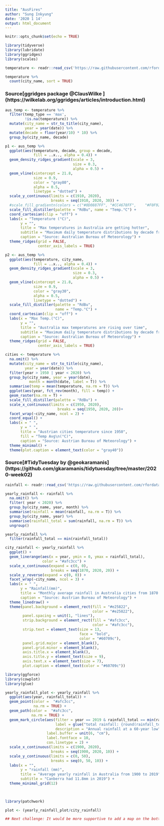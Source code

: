 ```yaml
---
title: "AusFires"
author: "Sung Inkyung"
date: '2020 1 14'
output: html_document
---
```


```r
knitr::opts_chunk$set(echo = TRUE)
```

```r
library(tidyverse)
library(lubridate)
library(ggridges)
library(scales)
```

```r
temperature <- readr::read_csv('https://raw.githubusercontent.com/rfordatascience/tidytuesday/master/data/2020/2020-01-07/temperature.csv')

```


```r
temperature %>% 
  count(city_name, sort = TRUE)
```
### Source[ggridges package @ClausWilke ] (https://wilkelab.org/ggridges/articles/introduction.html)
```r
aus_temp <- temperature %>% 
  filter(temp_type == 'max', 
         !is.na(temperature)) %>% 
  mutate(city_name = str_to_title(city_name), 
         year = year(date)) %>% 
  mutate(decade = floor(year/10) * 10) %>% 
  group_by(city_name, decade)

p1 <- aus_temp %>% 
  ggplot(aes(temperature, decade, group = decade, 
             fill = ..x.., alpha = 0.4)) +
  geom_density_ridges_gradient(scale = 3, 
                               size = 0.3,
                               alpha = 0.5) +
  geom_vline(xintercept = 21.8,
             size = 0.9,
             color = "gray80",
             alpha = 0.5,
             linetype = "dotted") +
  scale_y_continuous(limits = c(1910, 2020),
                     breaks = seq(1910, 2020, 30)) +
  #scale_fill_gradientn(colors = c("#0D0887FF", "#CC4678FF",    "#F0F921FF"), name = "Temp.°C") +
  scale_fill_distiller(palette = "RdBu", name = "Temp.°C") +
  coord_cartesian(clip = "off") +
  labs(x = "Temperature (°C)",
       y = "",
       title = "Max temperatures in Australia are getting hotter",
       subtitle = "Maximum daily temperature distributions by decade from cities \nMelbourne, Perth, Kent, Port, Sydney, Canberra, and Brisbane",
       caption = "Source: Australian Bureau of Meteorology") +
  theme_ridges(grid = FALSE,
               center_axis_labels = TRUE)
```


```r
p2 <- aus_temp %>% 
  ggplot(aes(temperature, city_name,
             fill = ..x.., alpha = 0.4)) +
  geom_density_ridges_gradient(scale = 3, 
                               size = 0.3,
                               alpha = 0.5) +
  geom_vline(xintercept = 21.8,
             size = 0.9,
             color = "gray30",
             alpha = 0.5,
             linetype = "dotted") +
  scale_fill_distiller(palette = "RdBu",
                       name = "Temp.°C") +
  coord_cartesian(clip = "off") +
  labs(x = "Max Temp.(°C)",
       y = "",
       title = "Australia max temperatures are rising over time",
       subtitle = "Maximum daily temperature distributions by decade from 1910 to 2018",
       caption = "Source: Australian Bureau of Meteorology") +
  theme_ridges(grid = FALSE,
               center_axis_labels = TRUE)

```

```r
cities <- temperature %>% 
  na.omit() %>% 
  mutate(city_name = str_to_title(city_name),
         year = year(date)) %>% 
  filter(year > 1950 | year < 2020) %>% 
  group_by(city_name, year = year(date), 
           month = month(date, label = T)) %>%
  summarise(temp = mean(temperature, na.rm = T)) %>% 
  ggplot(aes(year, fct_rev(month), fill = temp)) +
  geom_raster(na.rm = T) +
  scale_fill_distiller(palette = "RdBu") +
  scale_x_continuous(limits = c(1950, 2020),
                        breaks = seq(1950, 2020, 20))+
  facet_wrap(~city_name, ncol = 2) +
  coord_equal() +
  labs(x = " ",
       y = " ",
       title = "Austrian cities temperature since 1950",
       fill = "Temp Avg\n(°C)",
       caption = "Source: Austrian Bureau of Meteorology") +
  theme_minimal() +
  theme(plot.caption = element_text(color = "gray40"))
```
### Source[#TidyTuesday by @geokaramanis] (https://github.com/gkaramanis/tidytuesday/tree/master/2020-week02)
```r
rainfall <- readr::read_csv('https://raw.githubusercontent.com/rfordatascience/tidytuesday/master/data/2020/2020-01-07/rainfall.csv')

```

```r
yearly_rainfall <- rainfall %>% 
  na.omit() %>% 
  filter( year < 2020) %>% 
  group_by(city_name, year, month) %>%
  summarise(rainfall = mean(rainfall, na.rm = T)) %>% 
  group_by(city_name, year) %>% 
  summarise(rainfall_total = sum(rainfall, na.rm = T)) %>% 
  ungroup()

yearly_rainfall %>% 
  filter(rainfall_total == min(rainfall_total))

```

```r
city_rainfall <- yearly_rainfall %>% 
  ggplot() +
  geom_linerange(aes(x = year, ymin = 0, ymax = rainfall_total),
                 color = "#afc3cc") +
  scale_x_continuous(expand = c(0, 0),
                     breaks = seq(1870, 2020, 20)) +
  scale_y_reverse(expand = c(0, 0)) +
  facet_wrap(~city_name, ncol = 3) +
  labs(x = " ",
       y = "Rainfall(mm)",
       title = "Monthly average rainfall in Australia cities from 1870 to 2019",
       caption = "Source: Austrian Bureau of Meteorology") +
  theme_linedraw() +
  theme(panel.background = element_rect(fill = "#e25822", 
                                        color = "#e25822"),
        panel.spacing = unit(1, "lines"),
        strip.background = element_rect(fill = "#afc3cc",
                                        color = "#afc3cc"),
        strip.text = element_text(size = 13,
                                  face = "bold",
                                  color = "#60709c"),
        panel.grid.major = element_blank(),
        panel.grid.minor = element_blank(),
        axis.title.x = element_blank(),
        axis.title.y = element_text(size = 9),
        axis.text.x = element_text(size = 7),
        plot.caption = element_text(color = "#60709c"))
```

```r
library(ggforce)
library(cowplot)
library(glue)

yearly_rainfall_plot <- yearly_rainfall %>% 
  ggplot(aes(year, rainfall_total)) +
  geom_point(color =  "#afc3cc",
             na.rm = TRUE) +
  geom_path(color =  "#afc3cc",
            na.rm = TRUE) +
  geom_mark_circle(aes(filter = year == 2019 & rainfall_total == min(rainfall_total),
                       label = glue("total rainfall: {round(rainfall_total, 2)} mm"),
                       description = "Annual rainfall at a 60-year low"),
                   label.buffer = unit(6, "cm"),
                   label.fontface = 10,
                   con.linetype = 2) +
  scale_x_continuous(limits = c(1900, 2020),
                     breaks = seq(1900, 2020, 10)) +
  scale_y_continuous(limits = c(0, 50),
                     breaks = seq(0, 50, 10)) +
  labs(x = "",
       y = "rainfall (mm)",
       title = "Average yearly rainfall in Australia from 1900 to 2019",
       subtitle = "Canberra had 11.8mm in 2019") +
  theme_minimal_grid(12)
  
              
```

```r
library(patchwork)

plot <- (yearly_rainfall_plot/city_rainfall)

## Next challenge: It would be more supportive to add a map on the bottome left of the first plot to identify cities location.
```

